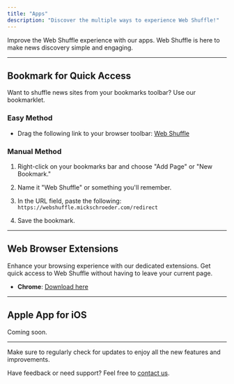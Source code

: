 ```yaml
---
title: "Apps"
description: "Discover the multiple ways to experience Web Shuffle!"
---
```


Improve the Web Shuffle experience with our apps. Web Shuffle is here to make news discovery simple and engaging.

---

## Bookmark for Quick Access

Want to shuffle news sites from your bookmarks toolbar? Use our bookmarklet.

### Easy Method

- Drag the following link to your browser toolbar: [Web Shuffle](https://webshuffle.mickschroeder.com/redirect)

### Manual Method

1. Right-click on your bookmarks bar and choose "Add Page" or "New Bookmark."
2. Name it "Web Shuffle" or something you'll remember.
3. In the URL field, paste the following: `https://webshuffle.mickschroeder.com/redirect`

4. Save the bookmark.

---

## Web Browser Extensions

Enhance your browsing experience with our dedicated extensions. Get quick access to Web Shuffle without having to leave your current page.

- **Chrome**: [Download here](#link-to-chrome-extension)

---

## Apple App for iOS

Coming soon.

---

Make sure to regularly check for updates to enjoy all the new features and improvements.

Have feedback or need support? Feel free to [contact us](mailto:webshuffle@mickschroeder.com).
